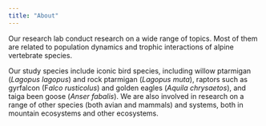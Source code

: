```yaml
---
title: "About"
---
```


Our research lab conduct research on a wide range of topics. Most of them are related to population dynamics and trophic interactions of alpine vertebrate species.

Our study species include iconic bird species, including willow ptarmigan (*Lagopus lagopus*) and rock ptarmigan (*Lagopus muta*), raptors such as gyrfalcon (F*alco rusticolus*) and golden eagles (*Aquila chrysaetos*), and taiga been goose (*Anser fabalis*). We are also involved in research on a range of other species (both avian and mammals) and systems, both in mountain ecosystems and other ecosystems.
